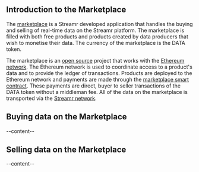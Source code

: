 

<ScrollableAnchor id="introduction-marketplace"><div>

## Introduction to the Marketplace
The [marketplace](https://streamr.com/marketplace) is a Streamr developed application that handles the buying and selling of real-time data on the Streamr platform. The marketplace is filled with both free products and products created by data producers that wish to monetise their data. The currency of the marketplace is the <Link to={links.newdocs.dataToken}>DATA token</Link>.

The marketplace is an [open source](http://github.com/streamr-dev/streamr-platform) project that works with the [Ethereum network](https://www.ethereum.org). The Ethereum network is used to coordinate access to a product's data and to provide the ledger of transactions. Products are deployed to the Ethereum network and payments are made through the [marketplace smart contract](https://etherscan.io/address/0xa10151d088f6f2705a05d6c83719e99e079a61c1). These payments are direct, buyer to seller transactions of the DATA token without a middleman fee. All of the data on the marketplace is transported via the [Streamr network](https://streamr.com/network).

</div></ScrollableAnchor>

<ScrollableAnchor id="buying-data-marketplace"><div>

## Buying data on the Marketplace
--content--

</div></ScrollableAnchor>

<ScrollableAnchor id="selling-data-marketplace"><div>

## Selling data on the Marketplace
--content--

</div></ScrollableAnchor>
